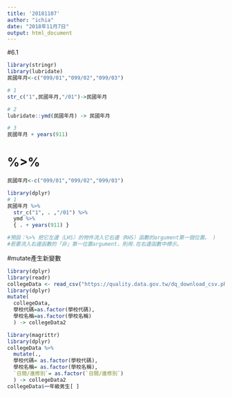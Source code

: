 ```yaml
---
title: '20181107'
author: "ichia"
date: "2018年11月7日"
output: html_document
---
```

#6.1
```r
library(stringr)
library(lubridate)
民國年月<-c("099/01","099/02","099/03")

# 1
str_c("1",民國年月,"/01")->民國年月

# 2
lubridate::ymd(民國年月) -> 民國年月

# 3
民國年月 + years(911)
```

# %>%
```r
民國年月<-c("099/01","099/02","099/03")

library(dplyr)
# 1
民國年月 %>% 
  str_c("1", . ,"/01") %>%
  ymd %>%
  { . + years(911) }

#預設：%>% 把它左邊（LHS）的物件流入它右邊（RHS）函數的argument第一個位置。 )
#若要流入右邊函數的「非」第一位置argument，則用.在右邊函數中標示。
```

#mutate產生新變數
```r
library(dplyr)
library(readr)
collegeData <- read_csv("https://quality.data.gov.tw/dq_download_csv.php?nid=6231&md5_url=dda8fca407131483c1d8cbf3d61cf793")
library(dplyr)
mutate(
  collegeData,
  學校代碼=as.factor(學校代碼),
  學校名稱=as.factor(學校名稱)
  ) -> collegeData2

```
```r
library(magrittr)
library(dplyr)
collegeData %>%
  mutate(.,
  學校代碼= as.factor(學校代碼),
  學校名稱= as.factor(學校名稱),
  `日間/進修別`= as.factor(`日間/進修別`)
  ) -> collegeData2
collegeData$一年級男生[ ]
```

